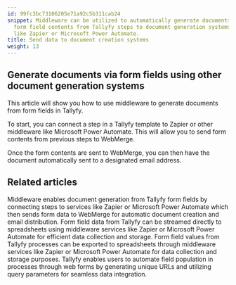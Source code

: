 ```yaml
---
id: 99fc3bc73106205e71a92c5b311cab24
snippet: Middleware can be utilized to automatically generate documents by sending
  form field contents from Tallyfy steps to document generation systems through integrations
  like Zapier or Microsoft Power Automate.
title: Send data to document creation systems
weight: 13
---
```


## Generate documents via form fields using other document generation systems

This article will show you how to use middleware to generate documents from form fields in Tallyfy.

To start, you can connect a step in a Tallyfy template to Zapier or other middleware like Microsoft Power Automate. This will allow you to send form contents from previous steps to WebMerge.

Once the form contents are sent to WebMerge, you can then have the document automatically sent to a designated email address.

<lite-vimeo videoid="311699511"></lite-vimeo>


## Related articles
<CardGrid>
<LinkTitleCard header="<b>Documents > Send data to document creation systems</b>" href="/products/pro/documenting/documents/how-to-generate-documents-from-form-fields/" > Middleware enables document generation from Tallyfy form fields by connecting steps to services like Zapier or Microsoft Power Automate which then sends form data to WebMerge for automatic document creation and email distribution. </LinkTitleCard>
<LinkTitleCard header="<b>Middleware > Stream data to a spreadsheet</b>" href="/products/pro/integrations/middleware/how-can-i-export-form-fields-from-tallyfy-to-spreadsheet/" > Form field data from Tallyfy can be streamed directly to spreadsheets using middleware services like Zapier or Microsoft Power Automate for efficient data collection and storage. </LinkTitleCard>
<LinkTitleCard header="<b>Middleware > Stream data to a spreadsheet</b>" href="/products/pro/integrations/middleware/how-can-i-export-form-fields-from-tallyfy-to-spreadsheet/" > Form field values from Tallyfy processes can be exported to spreadsheets through middleware services like Zapier or Microsoft Power Automate for data collection and storage purposes. </LinkTitleCard>
<LinkTitleCard header="<b>Launching > Launch a process from a web form</b>" href="/products/pro/launching/how-to-launch-a-tallyfy-process-from-a-webform/" > Tallyfy enables users to automate field population in processes through web forms by generating unique URLs and utilizing query parameters for seamless data integration. </LinkTitleCard>
</CardGrid>